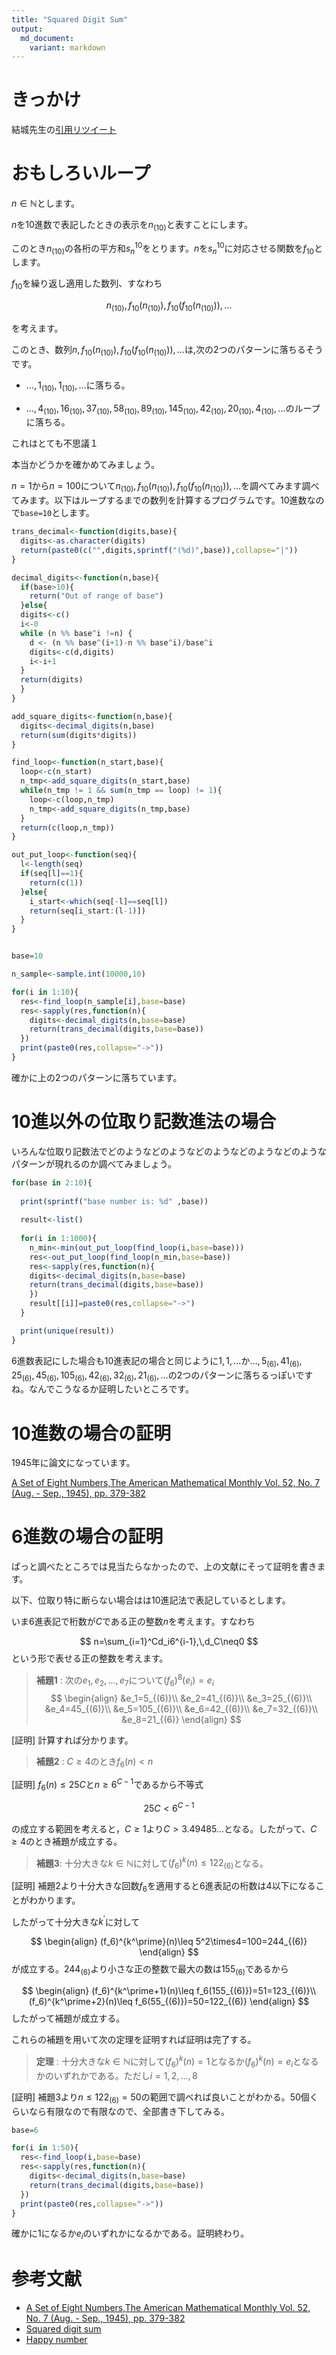 ```yaml
---
title: "Squared Digit Sum"
output:
  md_document:
    variant: markdown
---
```



# きっかけ

結城先生の[引用リツイート](https://twitter.com/hyuki/status/977808341383593985)

# おもしろいループ

$n \in\mathbb{N}$とします。

$n$を$10$進数で表記したときの表示を$n_{(10)}$と表すことにします。

このとき$n_{(10)}$の各桁の平方和$s_n^{10}$をとります。$n$を$s_n^{10}$に対応させる関数を$f_{10}$とします。

$f_{10}$を繰り返し適用した数列、すなわち

$$
n_{(10)},f_{10}(n_{(10)}),f_{10}(f_{10}(n_{(10)})),\ldots
$$

を考えます。

このとき、数列$n,f_{10}(n_{(10)}),f_{10}(f_10(n_{(10)})),\ldots$は,次の$2$つのパターンに落ちるそうです。


- $\ldots,1_{(10)},1_{(10)},\ldots$に落ちる。

- $\ldots,4_{(10)},16_{(10)},37_{(10)},58_{(10)},89_{(10)},145_{(10)},42_{(10)},20_{(10)},4_{(10)},\ldots$のループに落ちる。


これはとても不思議１

本当かどうかを確かめてみましょう。

$n=1$から$n=100$について$n_{(10)},f_{10}(n_{(10)}),f_{10}(f_10(n_{(10)})),\ldots$を調べてみます調べてみます。以下はループするまでの数列を計算するプログラムです。$10$進数なので`base=10`とします。


```r

trans_decimal<-function(digits,base){
  digits<-as.character(digits)
  return(paste0(c("",digits,sprintf("(%d)",base)),collapse="|"))
}

decimal_digits<-function(n,base){
  if(base>10){
    return("Out of range of base")
  }else{
  digits<-c()
  i<-0
  while (n %% base^i !=n) {
    d <- (n %% base^(i+1)-n %% base^i)/base^i
    digits<-c(d,digits)
    i<-i+1
  }
  return(digits)
  }
}

add_square_digits<-function(n,base){
  digits<-decimal_digits(n,base)
  return(sum(digits*digits))
}

find_loop<-function(n_start,base){
  loop<-c(n_start)
  n_tmp<-add_square_digits(n_start,base)
  while(n_tmp != 1 && sum(n_tmp == loop) != 1){
    loop<-c(loop,n_tmp)
    n_tmp<-add_square_digits(n_tmp,base)
  }
  return(c(loop,n_tmp))
}

out_put_loop<-function(seq){
  l<-length(seq)
  if(seq[l]==1){
    return(c(1))
  }else{
    i_start<-which(seq[-l]==seq[l])
    return(seq[i_start:(l-1)])
  }
}


base=10

n_sample<-sample.int(10000,10)

for(i in 1:10){
  res<-find_loop(n_sample[i],base=base)
  res<-sapply(res,function(n){
    digits<-decimal_digits(n,base=base)
    return(trans_decimal(digits,base=base))
  })
  print(paste0(res,collapse="->"))
}

```

確かに上の2つのパターンに落ちています。

# 10進以外の位取り記数進法の場合

いろんな位取り記数法でどのようなどのようなどのようなどのようなどのようなパターンが現れるのか調べてみましょう。

```r

for(base in 2:10){
  
  print(sprintf("base number is: %d" ,base))
  
  result<-list()
  
  for(i in 1:1000){
    n_min<-min(out_put_loop(find_loop(i,base=base)))
    res<-out_put_loop(find_loop(n_min,base=base))
    res<-sapply(res,function(n){
    digits<-decimal_digits(n,base=base)
    return(trans_decimal(digits,base=base))
    })
    result[[i]]=paste0(res,collapse="->")
  }

  print(unique(result))
}
```


6進数表記にした場合も10進表記の場合と同じように$1,1,\ldots$か$\ldots,5_{(6)},41_{(6)},25_{(6)},45_{(6)},105_{(6)},42_{(6)},32_{(6)},21_{(6)},\ldots$の2つのパターンに落ちるっぽいですね。なんでこうなるか証明したいところです。

# 10進数の場合の証明

1945年に論文になっています。

[A Set of Eight Numbers,The American Mathematical Monthly Vol. 52, No. 7 (Aug. - Sep., 1945), pp. 379-382](https://www.jstor.org/stable/pdf/2304639.pdf)

# 6進数の場合の証明

ぱっと調べたところでは見当たらなかったので、上の文献にそって証明を書きます。

以下、位取り特に断らない場合はは10進記法で表記しているとします。

いま6進表記で桁数が$C$である正の整数$n$を考えます。すなわち

$$
n=\sum_{i=1}^Cd_i6^{i-1},\,d_C\neq0
$$
という形で表せる正の整数を考えます。

> **補題1** : 次の$e_1,e_2,\ldots,e_7$について$(f_6)^8(e_i)=e_i$
>$$
\begin{align}
&e_1=5_{(6)}\\
&e_2=41_{(6)}\\
&e_3=25_{(6)}\\
&e_4=45_{(6)}\\
&e_5=105_{(6)}\\
&e_6=42_{(6)}\\
&e_7=32_{(6)}\\
&e_8=21_{(6)}
\end{align}
>$$

[証明] 計算すれば分かります。

> **補題2** : $C\geq 4$のとき$f_6(n)<n$

[証明]
$f_6(n)\leq 25C$と$n\geq 6^{C-1}$であるから不等式

$$
25C<6^{C-1}
$$

の成立する範囲を考えると，$C\geq 1$より$C>3.49485...$となる。したがって、$C\geq 4$のとき補題が成立する。

> **補題3**:  十分大きな$k\in\mathbb{N}$に対して$(f_6)^k(n)\leq 122_{(6)}$となる。

[証明] 補題2より十分大きな回数$f_6$を適用すると6進表記の桁数は$4$以下になることがわかります。

したがって十分大きな$k^\prime$に対して

$$
\begin{align}
(f_6)^{k^\prime}(n)\leq 5^2\times4=100=244_{(6)}
\end{align}
$$
が成立する。$244_{(6)}$より小さな正の整数で最大の数は$155_{(6)}$であるから


$$
\begin{align}
(f_6)^{k^\prime+1}(n)\leq f_6(155_{(6)})=51=123_{(6)}\\
(f_6)^{k^\prime+2}(n)\leq f_6(55_{(6)})=50=122_{(6)}
\end{align}
$$
したがって補題が成立する。

これらの補題を用いて次の定理を証明すれば証明は完了する。

> **定理** : 十分大きな$k\in\mathbb{N}$に対して$(f_6)^k(n)=1$となるか$(f_6)^k(n)=e_i$となるかのいずれかである。ただし$i=1,2,\ldots,8$

[証明] 補題3より$n\leq 122_{(6)}=50$の範囲で調べれば良いことがわかる。$50$個くらいなら有限なので有限なので、全部書き下してみる。

```r
base=6

for(i in 1:50){
  res<-find_loop(i,base=base)
  res<-sapply(res,function(n){
    digits<-decimal_digits(n,base=base)
    return(trans_decimal(digits,base=base))
  })
  print(paste0(res,collapse="->"))
}
```

確かに1になるか$e_i$のいずれかになるかである。証明終わり。

# 参考文献

- [A Set of Eight Numbers,The American Mathematical Monthly Vol. 52, No. 7 (Aug. - Sep., 1945), pp. 379-382](https://www.jstor.org/stable/pdf/2304639.pdf)
- [Squared digit sum](https://www.johndcook.com/blog/2018/03/24/squared-digit-sum/)
- [Happy number](https://en.m.wikipedia.org/wiki/Happy_number#Happy_numbers_in_other_bases)




